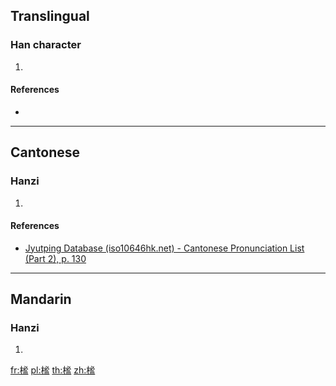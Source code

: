 ==Translingual==

===Han character===
{{Han char|rn=75|rad=木|as=10|sn=14|four=43917|canj=DPHT|ids=⿰木𥁑}}

# {{defn|Han|sort=木10}}

====References====
* {{Han ref|kx=0543.030|dkj=15225|dj=0930.340|hdz=21271.010|uh=6993|ud=27027|bh=E258|bd=57944}}

----

==Cantonese==

===Hanzi===
{{yue-hanzi|jyut=[[mat6]]|y=mat6}}

# {{defn|lang=yue|sort=木10}}

====References====
*[http://www.iso10646hk.net/jp/document/download.jsp Jyutping Database (iso10646hk.net) - Cantonese Pronunciation List (Part 2), p. 130]

----

==Mandarin==

===Hanzi===
{{cmn-hanzi|pin=[[mì]] ([[mi4]])|wg=mi<sup>4</sup>}}

# {{defn|lang=cmn|sort=木10}}

[[fr:榓]]
[[pl:榓]]
[[th:榓]]
[[zh:榓]]